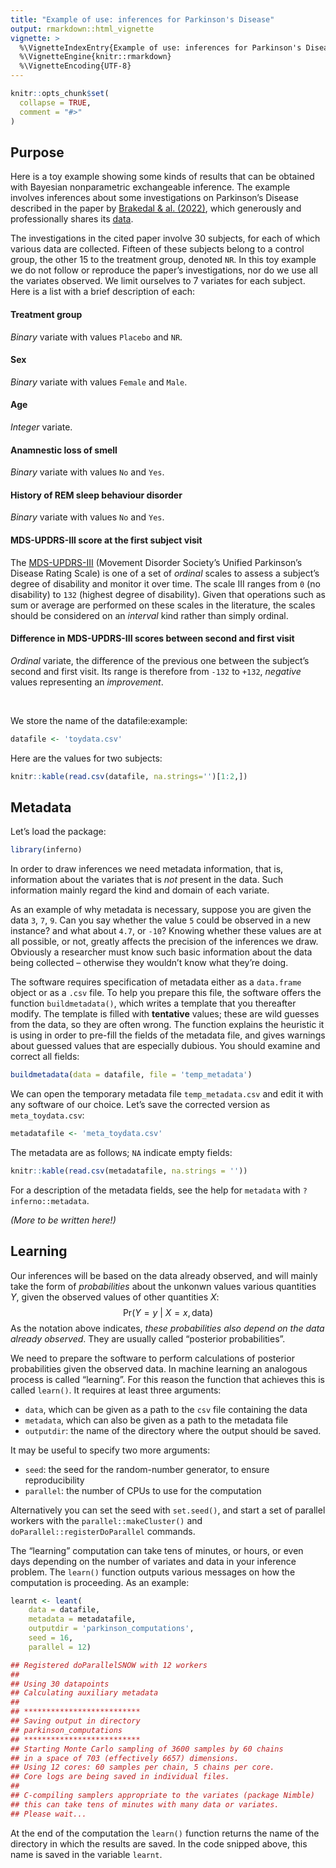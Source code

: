 ```yaml
---
title: "Example of use: inferences for Parkinson's Disease"
output: rmarkdown::html_vignette
vignette: >
  %\VignetteIndexEntry{Example of use: inferences for Parkinson's Disease}
  %\VignetteEngine{knitr::rmarkdown}
  %\VignetteEncoding{UTF-8}
---
```


```r
knitr::opts_chunk$set(
  collapse = TRUE,
  comment = "#>"
)
```

## Purpose

Here is a toy example showing some kinds of results that can be obtained with Bayesian nonparametric exchangeable inference. The example involves inferences about some investigations on Parkinson's Disease described in the paper by [Brakedal & al. (2022)](https://doi.org/10.1016/j.cmet.2022.02.001), which generously and professionally shares its [data](https://www.cell.com/cms/10.1016/j.cmet.2022.02.001/attachment/82e51142-50b8-4f84-a3e0-7c08d641a47b/mmc2.xlsx).

The investigations in the cited paper involve 30 subjects, for each of which various data are collected. Fifteen of these subjects belong to a control group, the other 15 to the treatment group, denoted `NR`. In this toy example we do not follow or reproduce the paper's investigations, nor do we use all the variates observed. We limit ourselves to 7 variates for each subject. Here is a list with a brief description of each:

#### Treatment group

*Binary* variate with values `Placebo` and `NR`.

#### Sex

*Binary* variate with values `Female` and `Male`.

#### Age

*Integer* variate.

#### Anamnestic loss of smell

*Binary* variate with values `No` and `Yes`.

#### History of REM sleep behaviour disorder

*Binary* variate with values `No` and `Yes`.

#### MDS-UPDRS-III score at the first subject visit

The [MDS-UPDRS-III](https://www.movementdisorders.org/MDS-Files1/PDFs/Rating-Scales/MDS-UPDRS_English_FINAL.pdf) (Movement Disorder Society's Unified Parkinson's Disease Rating Scale) is one of a set of *ordinal* scales to assess a subject's degree of disability and monitor it over time. The scale III ranges from `0` (no disability) to `132` (highest degree of disability). Given that operations such as sum or average are performed on these scales in the literature, the scales should be considered on an *interval* kind rather than simply ordinal.

#### Difference in MDS-UPDRS-III scores between second and first visit

*Ordinal* variate, the difference of the previous one between the subject's second and first visit. Its range is therefore from `-132` to `+132`, *negative* values representing an *improvement*.

\

We store the name of the datafile:example:
```r
datafile <- 'toydata.csv'
```
Here are the values for two subjects:
```r
knitr::kable(read.csv(datafile, na.strings='')[1:2,])
```

## Metadata

Let's load the package:
```r
library(inferno)
```


In order to draw inferences we need metadata information, that is, information about the variates that is *not* present in the data. Such information mainly regard the kind and domain of each variate.

As an example of why metadata is necessary, suppose you are given the data `3`, `7`, `9`. Can you say whether the value `5` could be observed in a new instance? and what about `4.7`, or `-10`? Knowing whether these values are at all possible, or not, greatly affects the precision of the inferences we draw. Obviously a researcher must know such basic information about the data being collected -- otherwise they wouldn't know what they're doing.

The software requires specification of metadata either as a `data.frame` object or as a `.csv` file. To help you prepare this file, the software offers the function `buildmetadata()`, which writes a template that you thereafter modify. The template is filled with **tentative** values; these are wild guesses from the data, so they are often wrong. The function explains the heuristic it is using in order to pre-fill the fields of the metadata file, and gives warnings about guessed values that are especially dubious. You should examine and correct all fields:
```r
buildmetadata(data = datafile, file = 'temp_metadata')
```

We can open the temporary metadata file `temp_metadata.csv` and edit it with any software of our choice. Let's save the corrected version as `meta_toydata.csv`:
```r
metadatafile <- 'meta_toydata.csv'
```
The metadata are as follows; `NA` indicate empty fields:
```r
knitr::kable(read.csv(metadatafile, na.strings = ''))
```
For a description of the metadata fields, see the help for `metadata` with `?inferno::metadata`.

*(More to be written here!)*


## Learning

Our inferences will be based on the data already observed, and will mainly take the form of *probabilities* about the unkonwn values various quantities $Y$, given the observed values of other quantities $X$:
$$
\mathrm{Pr}(Y = y \:\vert\: X = x, \mathrm{data})
$$
As the notation above indicates, *these probabilities also depend on the $\mathrm{data}$ already observed*. They are usually called "posterior probabilities".

We need to prepare the software to perform calculations of posterior probabilities given the observed data. In machine learning an analogous process is called "learning". For this reason the function that achieves this is called `learn()`. It requires at least three arguments:

- `data`, which can be given as a path to the `csv` file containing the data
- `metadata`, which can also be given as a path to the metadata file
- `outputdir`: the name of the directory where the output should be saved.

It may be useful to specify two more arguments:

- `seed`: the seed for the random-number generator, to ensure reproducibility
- `parallel`: the number of CPUs to use for the computation

Alternatively you can set the seed with `set.seed()`, and start a set of parallel workers with the `parallel::makeCluster()` and `doParallel::registerDoParallel` commands.

The "learning" computation can take tens of minutes, or hours, or even days depending on the number of variates and data in your inference problem. The `learn()` function outputs various messages on how the computation is proceeding. As an example:

```r
learnt <- leant(
    data = datafile,
    metadata = metadatafile,
    outputdir = 'parkinson_computations',
    seed = 16,
    parallel = 12)

## Registered doParallelSNOW with 12 workers
##
## Using 30 datapoints
## Calculating auxiliary metadata
##
## ************************** 
## Saving output in directory
## parkinson_computations
## ************************** 
## Starting Monte Carlo sampling of 3600 samples by 60 chains
## in a space of 703 (effectively 6657) dimensions.
## Using 12 cores: 60 samples per chain, 5 chains per core.
## Core logs are being saved in individual files.
##
## C-compiling samplers appropriate to the variates (package Nimble)
## this can take tens of minutes with many data or variates.
## Please wait...
```

At the end of the computation the `learn()` function returns the name of the directory in which the results are saved. In the code snipped above, this name is saved in the variable `learnt`.


